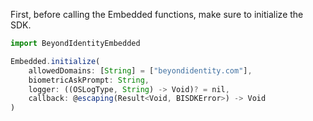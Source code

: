 First, before calling the Embedded functions, make sure to initialize the SDK.

<!-- javascript is used here since swift doesn't highlight at all. -->
```javascript
import BeyondIdentityEmbedded

Embedded.initialize(
    allowedDomains: [String] = ["beyondidentity.com"],
    biometricAskPrompt: String,
    logger: ((OSLogType, String) -> Void)? = nil,
    callback: @escaping(Result<Void, BISDKError>) -> Void
)
```
